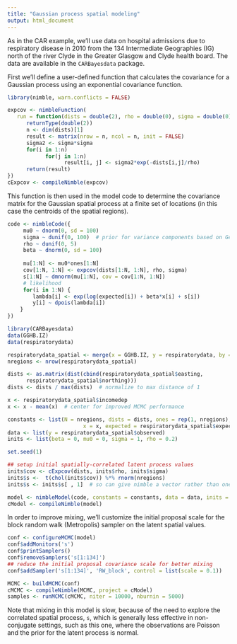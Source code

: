 ```yaml
---
title: "Gaussian process spatial modeling"
output: html_document
---
```


As in the CAR example, we'll use data on hospital admissions due to respiratory disease in 2010 from the 134 Intermediate Geographies (IG) north of the river Clyde in the Greater Glasgow and Clyde health board. The data are available in the `CARBayesdata` package.


First we'll define a user-defined function that calculates the covariance for a Gaussian process using an exponential covariance function.

```r
library(nimble, warn.conflicts = FALSE)

expcov <- nimbleFunction(     
   run = function(dists = double(2), rho = double(0), sigma = double(0)) {
      returnType(double(2))
      n <- dim(dists)[1]
      result <- matrix(nrow = n, ncol = n, init = FALSE)
      sigma2 <- sigma*sigma
      for(i in 1:n)
            for(j in 1:n)
                  result[i, j] <- sigma2*exp(-dists[i,j]/rho)
      return(result)
})
cExpcov <- compileNimble(expcov)
```

This function is then used in the model code to determine the covariance matrix for the Gaussian spatial process at a finite set of locations (in this case the centroids of the spatial regions). 

```r
code <- nimbleCode({
     mu0 ~ dnorm(0, sd = 100)
     sigma ~ dunif(0, 100)  # prior for variance components based on Gelman (2006)
     rho ~ dunif(0, 5)
     beta ~ dnorm(0, sd = 100)
	   
     mu[1:N] <- mu0*ones[1:N]
     cov[1:N, 1:N] <- expcov(dists[1:N, 1:N], rho, sigma)
     s[1:N] ~ dmnorm(mu[1:N], cov = cov[1:N, 1:N])
     # likelihood
     for(i in 1:N) {
        lambda[i] <- exp(log(expected[i]) + beta*x[i] + s[i])
        y[i] ~ dpois(lambda[i])
    }
})

library(CARBayesdata)
data(GGHB.IZ)
data(respiratorydata)

respiratorydata_spatial <- merge(x = GGHB.IZ, y = respiratorydata, by = "IZ", all.x = FALSE)
nregions <- nrow(respiratorydata_spatial)

dists <- as.matrix(dist(cbind(respiratorydata_spatial$easting,
      respiratorydata_spatial$northing)))
dists <- dists / max(dists)  # normalize to max distance of 1

x <- respiratorydata_spatial$incomedep
x <- x - mean(x)  # center for improved MCMC performance

constants <- list(N = nregions, dists = dists, ones = rep(1, nregions),
	    	            x = x, expected = respiratorydata_spatial$expected)
data <- list(y = respiratorydata_spatial$observed)
inits <- list(beta = 0, mu0 = 0, sigma = 1, rho = 0.2)

set.seed(1)

## setup initial spatially-correlated latent process values
inits$cov <- cExpcov(dists, inits$rho, inits$sigma)
inits$s <-  t(chol(inits$cov)) %*% rnorm(nregions)
inits$s <- inits$s[ , 1]  # so can give nimble a vector rather than one-column matrix

model <- nimbleModel(code, constants = constants, data = data, inits = inits)
cModel <- compileNimble(model)
```

In order to improve mixing, we'll customize the initial proposal scale for the block random walk (Metropolis)
sampler on the latent spatial values.

```r
conf <- configureMCMC(model)
conf$addMonitors('s')
conf$printSamplers()
conf$removeSamplers('s[1:134]')
## reduce the initial proposal covariance scale for better mixing
conf$addSampler('s[1:134]', 'RW_block', control = list(scale = 0.1))

MCMC <- buildMCMC(conf)
cMCMC <- compileNimble(MCMC, project = cModel)
samples <- runMCMC(cMCMC, niter = 10000, nburnin = 5000)
```

Note that mixing in this model is slow, because of the need to explore the correlated spatial process, `s`,
which is generally less effective in non-conjugate settings, such as this one, where the observations
are Poisson and the prior for the latent process is normal.
